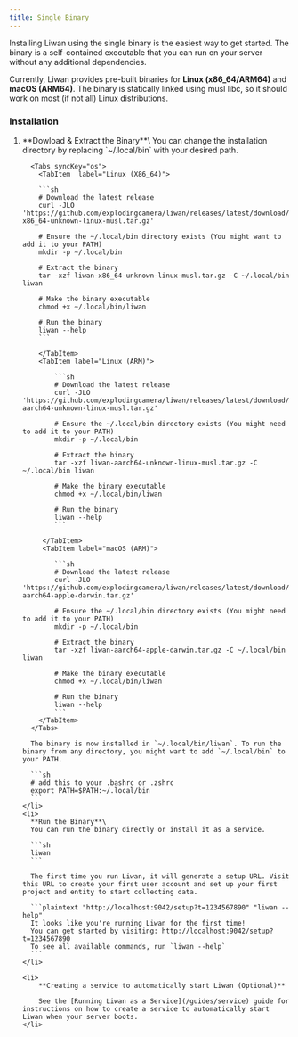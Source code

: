 ```yaml
---
title: Single Binary
---
```



Installing Liwan using the single binary is the easiest way to get started.
The binary is a self-contained executable that you can run on your server without any additional dependencies.

Currently, Liwan provides pre-built binaries for **Linux (x86_64/ARM64)** and **macOS (ARM64)**. The binary is statically linked using musl libc, so it should work on most (if not all) Linux distributions.

### Installation

<Steps>
  <ol>
    <li>
      **Dowload & Extract the Binary**\
      You can change the installation directory by replacing
      `~/.local/bin` with your desired path.

      <Tabs syncKey="os">
        <TabItem  label="Linux (X86_64)">

        ```sh
        # Download the latest release
        curl -JLO 'https://github.com/explodingcamera/liwan/releases/latest/download/liwan-x86_64-unknown-linux-musl.tar.gz'

        # Ensure the ~/.local/bin directory exists (You might want to add it to your PATH)
        mkdir -p ~/.local/bin

        # Extract the binary
        tar -xzf liwan-x86_64-unknown-linux-musl.tar.gz -C ~/.local/bin liwan

        # Make the binary executable
        chmod +x ~/.local/bin/liwan

        # Run the binary
        liwan --help
        ```

        </TabItem>
        <TabItem label="Linux (ARM)">

            ```sh
            # Download the latest release
            curl -JLO 'https://github.com/explodingcamera/liwan/releases/latest/download/liwan-aarch64-unknown-linux-musl.tar.gz'

            # Ensure the ~/.local/bin directory exists (You might need to add it to your PATH)
            mkdir -p ~/.local/bin

            # Extract the binary
            tar -xzf liwan-aarch64-unknown-linux-musl.tar.gz -C ~/.local/bin liwan

            # Make the binary executable
            chmod +x ~/.local/bin/liwan

            # Run the binary
            liwan --help
            ```

         </TabItem>
         <TabItem label="macOS (ARM)">

            ```sh
            # Download the latest release
            curl -JLO 'https://github.com/explodingcamera/liwan/releases/latest/download/liwan-aarch64-apple-darwin.tar.gz'

            # Ensure the ~/.local/bin directory exists (You might need to add it to your PATH)
            mkdir -p ~/.local/bin

            # Extract the binary
            tar -xzf liwan-aarch64-apple-darwin.tar.gz -C ~/.local/bin liwan

            # Make the binary executable
            chmod +x ~/.local/bin/liwan

            # Run the binary
            liwan --help
            ```
        </TabItem>
      </Tabs>

      The binary is now installed in `~/.local/bin/liwan`. To run the binary from any directory, you might want to add `~/.local/bin` to your PATH.

      ```sh
      # add this to your .bashrc or .zshrc
      export PATH=$PATH:~/.local/bin
      ```
    </li>
    <li>
      **Run the Binary**\
      You can run the binary directly or install it as a service.

      ```sh
      liwan
      ```

      The first time you run Liwan, it will generate a setup URL. Visit this URL to create your first user account and set up your first project and entity to start collecting data.

      ```plaintext "http://localhost:9042/setup?t=1234567890" "liwan --help"
      It looks like you're running Liwan for the first time!
      You can get started by visiting: http://localhost:9042/setup?t=1234567890
      To see all available commands, run `liwan --help`
      ```
    </li>

    <li>
        **Creating a service to automatically start Liwan (Optional)**

        See the [Running Liwan as a Service](/guides/service) guide for instructions on how to create a service to automatically start Liwan when your server boots.
    </li>

  </ol>
</Steps>
